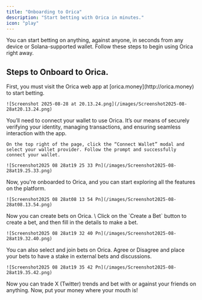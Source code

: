 ```yaml
---
title: "Onboarding to Orica"
description: "Start betting with Orica in minutes."
icon: "play"
---
```


You can start betting on anything, against anyone, in seconds from any device or Solana-supported wallet. Follow these steps to begin using Orica right away.

## Steps to Onboard to Orica.

<Steps>
  <Step title="Visit the Orica Web App">
    First, you must visit the Orica web app at [orica.money](http://orica.money) to start betting.

    ![Screenshot 2025-08-28 at 20.13.24.png](/images/Screenshot2025-08-28at20.13.24.png)
  </Step>
  <Step title="Connect Your Wallet" stepNumber={2}>
    You’ll need to connect your wallet to use Orica. It’s our means of securely verifying your identity, managing transactions, and ensuring seamless interaction with the app.

    On the top right of the page, click the “Connect Wallet” modal and select your wallet provider. Follow the prompt and successfully connect your wallet.

    ![Screenshot2025 08 28at19 25 33 Pn](/images/Screenshot2025-08-28at19.25.33.png)
  </Step>
  <Step title="You're Onboarded">
    Now, you're onboarded to Orica, and you can start exploring all the features on the platform.

    ![Screenshot2025 08 28at08 13 54 Pn](/images/Screenshot2025-08-28at08.13.54.png)
  </Step>
  <Step title="Create Bets on Orica">
    Now you can create bets on Orica. \
    Click on the `Create a Bet`   button to create a bet, and then fill in the details to make a bet.

    ![Screenshot2025 08 28at19 32 40 Pn](/images/Screenshot2025-08-28at19.32.40.png)
  </Step>
  <Step title="Join Bets on Orica">
    You can also select and join bets on Orica.  Agree or Disagree and place your bets to have a stake in external bets and discussions.

    ![Screenshot2025 08 28at19 35 42 Pn](/images/Screenshot2025-08-28at19.35.42.png)
  </Step>
</Steps>

Now you can trade X (Twitter) trends and bet with or against your friends on anything.  Now, put your money where your mouth is\!